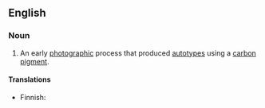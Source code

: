 ==English==

===Noun===
{{en-noun|-}}

# {{context|dated|photography|lang=en}} An early [[photographic]] process that produced [[autotype]]s using a [[carbon]] [[pigment]].

====Translations====
{{trans-top|early photographic process}}
* Finnish: {{t-|fi|autotypia}}
{{trans-mid}}
{{trans-bottom}}